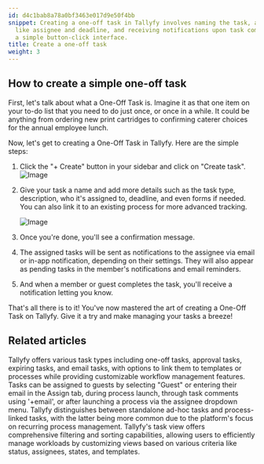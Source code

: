 ```yaml
---
id: d4c1bab8a78a0bf3463e017d9e50f4bb
snippet: Creating a one-off task in Tallyfy involves naming the task, adding details
  like assignee and deadline, and receiving notifications upon task completion through
  a simple button-click interface.
title: Create a one-off task
weight: 3
---
```


## How to create a simple one-off task

First, let's talk about what a One-Off Task is. Imagine it as that one item on your to-do list that you need to do just once, or once in a while. It could be anything from ordering new print cartridges to confirming caterer choices for the annual employee lunch.

Now, let's get to creating a One-Off Task in Tallyfy. Here are the simple steps:

1. Click the "+ Create" button in your sidebar and click on "Create task".
   ![Image](https://screenshots.tallyfy.com/tallyfy%2Fpro%2Fdesktop-light-show-create-task-from-button.png)

2. Give your task a name and add more details such as the task type, description, who it's assigned to, deadline, and even forms if needed. You can also link it to an existing process for more advanced tracking.

   ![Image](https://screenshots.tallyfy.com/tallyfy%2Fpro%2Fdesktop-light-step3.png)

3. Once you're done, you'll see a confirmation message.
4. The assigned tasks will be sent as notifications to the assignee via email or in-app notification, depending on their settings. They will also appear as pending tasks in the member's notifications and email reminders.
5. And when a member or guest completes the task, you'll receive a notification letting you know.

That's all there is to it! You've now mastered the art of creating a One-Off Task on Tallyfy. Give it a try and make managing your tasks a breeze!


## Related articles
<CardGrid>
<LinkTitleCard header="<b>Tasks > Step types</b>" href="/products/pro/tracking-and-tasks/tasks/what-types-of-tasks-can-i-create-with-tallyfy/" > Tallyfy offers various task types including one-off tasks, approval tasks, expiring tasks, and email tasks, with options to link them to templates or processes while providing customizable workflow management features. </LinkTitleCard>
<LinkTitleCard header="<b>Guests > Assign tasks to guests</b>" href="/products/pro/documenting/guests/how-can-i-assign-tasks-to-guest-users-in-tallyfy/" > Tasks can be assigned to guests by selecting "Guest" or entering their email in the Assign tab, during process launch, through task comments using '+email', or after launching a process via the assignee dropdown menu. </LinkTitleCard>
<LinkTitleCard header="<b>Tracking And Tasks > More about tasks</b>" href="/products/pro/tracking-and-tasks/tasks/" > Tallyfy distinguishes between standalone ad-hoc tasks and process-linked tasks, with the latter being more common due to the platform's focus on recurring process management. </LinkTitleCard>
<LinkTitleCard header="<b>Tasks View > Customize the task view</b>" href="/products/pro/tracking-and-tasks/tasks-view/how-can-i-customize-task-views-in-tallyfy/" > Tallyfy's task view offers comprehensive filtering and sorting capabilities, allowing users to efficiently manage workloads by customizing views based on various criteria like status, assignees, states, and templates. </LinkTitleCard>
</CardGrid>